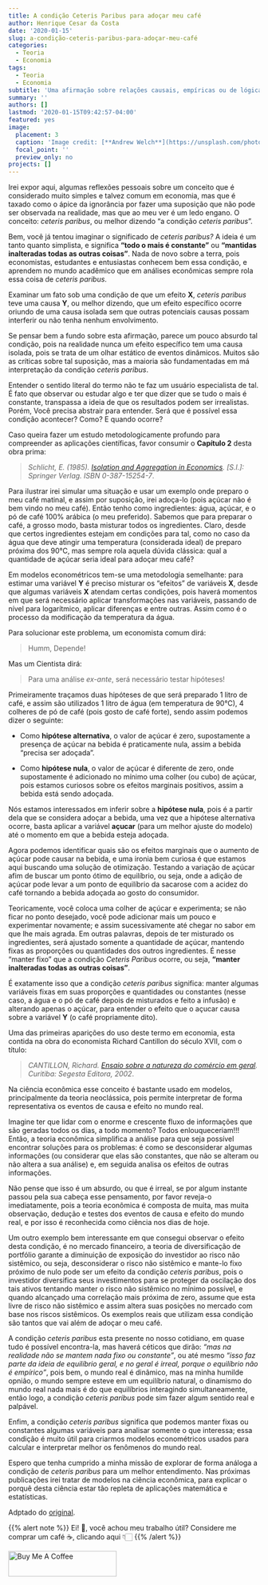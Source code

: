 ```yaml
---
title: A condição Ceteris Paribus para adoçar meu café
author: Henrique Cesar da Costa
date: '2020-01-15'
slug: a-condição-ceteris-paribus-para-adoçar-meu-café
categories:
  - Teoria
  - Economia
tags:
  - Teoria
  - Economia
subtitle: 'Uma afirmação sobre relações causais, empíricas ou de lógica indutiva'
summary: ''
authors: []
lastmod: '2020-01-15T09:42:57-04:00'
featured: yes
image:
  placement: 3
  caption: 'Image credit: [**Andrew Welch**](https://unsplash.com/photos/1pZbNwlGzNY)'
  focal_point: ''
  preview_only: no
projects: []
---
```


Irei expor aqui, algumas reflexões pessoais sobre um conceito que é considerado muito simples e talvez comum em economia, mas que é taxado como o ápice da ignorância por fazer uma suposição que não pode ser observada na realidade, mas que ao meu ver é um ledo engano. O conceito: _ceteris paribus_, ou melhor dizendo “a condição _ceteris paribus_”.

Bem, você já tentou imaginar o significado de _ceteris paribus?_ A ideia é um tanto quanto simplista, e significa **“todo o mais é constante”** ou **“mantidas inalteradas todas as outras coisas”**. Nada de novo sobre a terra, pois economistas, estudantes e entusiastas conhecem bem essa condição, e aprendem no mundo acadêmico que em análises econômicas sempre rola essa coisa de _ceteris paribus_.

Examinar um fato sob uma condição de que um efeito **X**, _ceteris paribus_ teve uma causa **Y**, ou melhor dizendo, que um efeito específico ocorre oriundo de uma causa isolada sem que outras potenciais causas possam interferir ou não tenha nenhum envolvimento. 

Se pensar bem a fundo sobre esta afirmação, parece um pouco absurdo tal condição, pois na realidade nunca um efeito específico tem uma causa isolada, pois se trata de um olhar estático de eventos dinâmicos. Muitos são as críticas sobre tal suposição, mas a maioria são fundamentadas em má interpretação da condição _ceteris paribus_.

Entender o sentido literal do termo não te faz um usuário especialista de tal. É fato que observar ou estudar algo e ter que dizer que se tudo o mais é constante, transpassa a ideia de que os resultados podem ser irrealistas. Porém, Você precisa abstrair para entender. Será que é possível essa condição acontecer? Como? E quando ocorre?

Caso queira fazer um estudo metodologicamente profundo para compreender as aplicações científicas, favor consumir o **Capítulo 2** desta obra prima:

> _Schlicht, E. (1985). [Isolation and Aggregation in Economics](https://epub.ub.uni-muenchen.de/3/1/schlicht_isolation.pdf). [S.l.]: Springer Verlag. ISBN 0-387-15254-7_.

Para ilustrar irei simular uma situação e usar um exemplo onde preparo o meu café matinal, e assim por suposição, irei adoça-lo (pois açúcar não é bem vindo no meu café). Então tenho como ingredientes: água, açúcar, e o pó de café 100% arábica (o meu preferido). Sabemos que para preparar o café, a grosso modo, basta misturar todos os ingredientes. Claro, desde que certos ingredientes estejam em condições para tal, como no caso da água que deve atingir uma temperatura (considerada ideal) de preparo próxima dos 90°C, mas sempre rola aquela dúvida clássica: qual a quantidade de açúcar seria ideal para adoçar meu café?

Em modelos econométricos tem-se uma metodologia semelhante: para estimar uma variável **Y** é preciso misturar os "efeitos" de variáveis **X**, desde que algumas variáveis **X** atendam certas condições, pois haverá momentos em que será necessário aplicar transformações nas variáveis, passando de nível para logarítmico, aplicar diferenças e entre outras. Assim como é o processo da modificação da temperatura da água.

Para solucionar este problema, um economista comum dirá: 

> Humm, Depende! 

Mas um Cientista dirá: 

> Para uma análise _ex-ante_, será necessário testar hipóteses! 

Primeiramente traçamos duas hipóteses de que será preparado 1 litro de café, e assim são utilizados 1 litro de água (em temperatura de 90°C), 4 colheres de pó de café (pois gosto de café forte), sendo assim podemos dizer o seguinte:

  - Como **hipótese alternativa**, o valor de açúcar é zero, supostamente a presença de açúcar na bebida é praticamente nula, assim a bebida “precisa ser adoçada”.
  
  - Como **hipótese nula**, o valor de açúcar é diferente de zero, onde supostamente é adicionado no mínimo uma colher (ou cubo) de açúcar, pois estamos curiosos sobre os efeitos marginais positivos, assim a bebida está sendo adoçada.

Nós estamos interessados em inferir sobre a **hipótese nula**, pois é a partir dela que se considera adoçar a bebida, uma vez que a hipótese alternativa ocorre, basta aplicar a variável **açucar** (para um melhor ajuste do modelo) até o momento em que a bebida esteja adoçada. 

Agora podemos identificar quais são os efeitos marginais que o aumento de açúcar pode causar na bebida, e uma ironia bem curiosa é que estamos aqui buscando uma solução de otimização. Testando a variação de açúcar afim de buscar um ponto ótimo de equilíbrio, ou seja, onde a adição de açúcar pode levar a um ponto de equilíbrio da sacarose com a acidez do café tornando a bebida adoçada ao gosto do consumidor.

Teoricamente, você coloca uma colher de açúcar e experimenta; se não ficar no ponto desejado, você pode adicionar mais um pouco e experimentar novamente; e assim sucessivamente até chegar no sabor em que lhe mais agrada. Em outras palavras, depois de ter misturado os ingredientes, será ajustado somente a quantidade de açúcar, mantendo fixas as proporções ou quantidades dos outros ingredientes. É nesse “manter fixo” que a condição _Ceteris Paribus_ ocorre, ou seja, **“manter inalteradas todas as outras coisas”**.

É exatamente isso que a condição _ceteris paribus_ significa: manter algumas variáveis fixas em suas proporções e quantidades ou constantes (nesse caso, a água e o pó de café depois de misturados e feito a infusão) e alterando apenas o açúcar, para entender o efeito que o açucar causa sobre a variável **Y** (o café propriamente dito). 

Uma das primeiras aparições do uso deste termo em economia, esta contida na obra do economista Richard Cantillon do século XVII, com o título: 

> _CANTILLON, Richard. [Ensaio sobre a natureza do comércio em geral](http://www.segestaeditora.com.br/download/ensaio_1.pdf). Curitiba: Segesta Editora, 2002_.

Na ciência econômica esse conceito é bastante usado em modelos, principalmente da teoria neoclássica, pois permite interpretar de forma representativa os eventos de causa e efeito no mundo real.

Imagine ter que lidar com o enorme e crescente fluxo de informações que são geradas todos os dias, a todo momento? Todos enlouqueceriam!!! Então, a teoria econômica simplifica a análise para que seja possível encontrar soluções para os problemas: é como se desconsiderar algumas informações (ou considerar que elas são constantes, que não se alteram ou não altera a sua análise) e, em seguida analisa os efeitos de outras informações.

Não pense que isso é um absurdo, ou que é irreal, se por algum instante passou pela sua cabeça esse pensamento, por favor reveja-o imediatamente, pois a teoria econômica é composta de muita, mas muita observação, dedução e testes dos eventos de causa e efeito do mundo real, e por isso é reconhecida como ciência nos dias de hoje.

Um outro exemplo bem interessante em que consegui observar o efeito desta condição, é no mercado financeiro, a teoria de diversificação de portfólio garante a diminuição de exposição do investidor ao risco não sistêmico, ou seja, desconsiderar o risco não sistêmico e mante-lo fixo próximo de nulo pode ser um efeito da condição _ceteris paribus_, pois o investidor diversifica seus investimentos para se proteger da oscilação dos tais ativos tentando manter o risco não sistêmico no mínimo possível, e quando alcançado uma correlação mais próxima de zero, assume que esta livre de risco não sistêmico e assim altera suas posições no mercado com base nos riscos sistêmicos. Os exemplos reais que utilizam essa condição são tantos que vai além de adoçar o meu café.

A condição _ceteris paribus_ esta presente no nosso cotidiano, em quase tudo é possível encontra-la, mas haverá céticos que dirão: _“mas na realidade não se mantem nada fixo ou constante”_, ou até mesmo _“isso faz parte da ideia de equilíbrio geral, e no geral é irreal, porque o equilíbrio não é empírico”_, pois bem, o mundo real é dinâmico, mas na minha humilde opnião, o mundo sempre esteve em um equilíbrio natural, o dinamismo do mundo real nada mais é do que equilíbrios interagindo simultaneamente, então logo, a condição _ceteris paribus_ pode sim fazer algum sentido real e palpável.

Enfim, a condição _ceteris paribus_ significa que podemos manter fixas ou constantes algumas variáveis para analisar somente o que interessa; essa condição é muito útil para criarmos modelos econométricos usados para calcular e interpretar melhor os fenômenos do mundo real.

Espero que tenha cumprido a minha missão de explorar de forma análoga a condição de _ceteris paribus_ para um melhor entendimento. Nas próximas publicações irei tratar de modelos na ciência econômica, para explicar o porquê desta ciência estar tão repleta de aplicações matemática e estatísticas.



Adptado do [original](https://medium.com/the-empirical-mode/a-condi%C3%A7%C3%A3o-ceteris-paribus-para-ado%C3%A7ar-meu-caf%C3%A9-7da9b9326604).


{{% alert note %}}
Ei! 👋, você achou meu trabalho útil? Considere me comprar um café ☕, clicando aqui 👇🏻 
{{% /alert %}}


<a href="https://www.buymeacoffee.com/hcostax" target="_blank"><img src="https://cdn.buymeacoffee.com/buttons/default-blue.png" alt="Buy Me A Coffee" style="height: 51px !important;width: 217px !important;" ></a>

